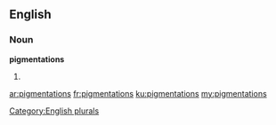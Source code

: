 ==English==

===Noun===
'''pigmentations'''

# {{plural of|pigmentation}}

[[Category:English plurals]]

[[ar:pigmentations]]
[[fr:pigmentations]]
[[ku:pigmentations]]
[[my:pigmentations]]